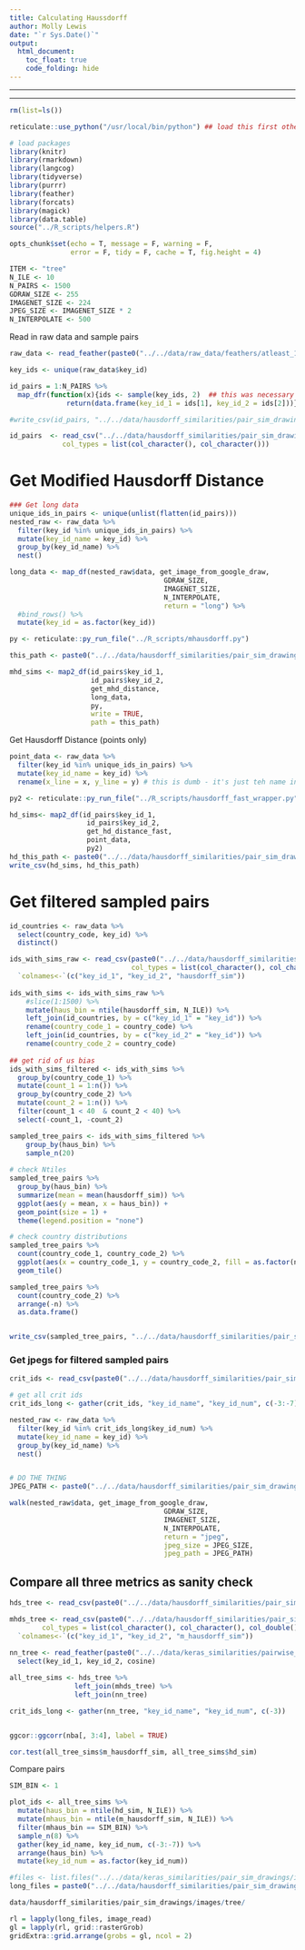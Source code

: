 ```yaml
---
title: Calculating Haussdorff
author: Molly Lewis 
date: "`r Sys.Date()`"
output: 
  html_document:
    toc_float: true
    code_folding: hide
---
```

  
******
******
  
```r
rm(list=ls())

reticulate::use_python("/usr/local/bin/python") ## load this first otherwise get import errors

# load packages
library(knitr)
library(rmarkdown)
library(langcog)
library(tidyverse)
library(purrr)
library(feather)
library(forcats)
library(magick)
library(data.table)
source("../R_scripts/helpers.R")

opts_chunk$set(echo = T, message = F, warning = F, 
               error = F, tidy = F, cache = T, fig.height = 4)
```

```r
ITEM <- "tree"
N_ILE <- 10
N_PAIRS <- 1500
GDRAW_SIZE <- 255
IMAGENET_SIZE <- 224
JPEG_SIZE <- IMAGENET_SIZE * 2
N_INTERPOLATE <- 500 
```

Read in raw data and sample pairs
```r
raw_data <- read_feather(paste0("../../data/raw_data/feathers/atleast_100/", ITEM, ".txt"))

key_ids <- unique(raw_data$key_id)

id_pairs = 1:N_PAIRS %>%
  map_dfr(function(x){ids <- sample(key_ids, 2)  ## this was necessary to avoid getting the weird 'getCharCE'  error
              return(data.frame(key_id_1 = ids[1], key_id_2 = ids[2]))})

#write_csv(id_pairs, "../../data/hausdorff_similarities/pair_sim_drawings/pair_lists/bread_id_pairs")

id_pairs  <- read_csv("../../data/hausdorff_similarities/pair_sim_drawings/pair_lists/tree_id_pairs",
             col_types = list(col_character(), col_character()))
```


# Get Modified Hausdorff Distance
```r
### Get long data
unique_ids_in_pairs <- unique(unlist(flatten(id_pairs)))
nested_raw <- raw_data %>%
  filter(key_id %in% unique_ids_in_pairs) %>%
  mutate(key_id_name = key_id) %>%
  group_by(key_id_name) %>%
  nest() 

long_data <- map_df(nested_raw$data, get_image_from_google_draw, 
                                      GDRAW_SIZE,
                                      IMAGENET_SIZE,
                                      N_INTERPOLATE, 
                                      return = "long") %>%
  #bind_rows() %>%
  mutate(key_id = as.factor(key_id))

py <- reticulate::py_run_file("../R_scripts/mhausdorff.py")

this_path <- paste0("../../data/hausdorff_similarities/pair_sim_drawings/pair_lists/", ITEM, "_sampled_pairs_with_sims.csv")

mhd_sims <- map2_df(id_pairs$key_id_1, 
                    id_pairs$key_id_2, 
                    get_mhd_distance, 
                    long_data,
                    py,
                    write = TRUE,
                    path = this_path)
```

Get Hausdorff Distance (points only)
```r
point_data <- raw_data %>%
  filter(key_id %in% unique_ids_in_pairs) %>%
  mutate(key_id_name = key_id) %>%
  rename(x_line = x, y_line = y) # this is dumb - it's just teh name in the func

py2 <- reticulate::py_run_file("../R_scripts/hausdorff_fast_wrapper.py")

hd_sims<- map2_df(id_pairs$key_id_1, 
                   id_pairs$key_id_2, 
                   get_hd_distance_fast, 
                   point_data,
                   py2)
hd_this_path <- paste0("../../data/hausdorff_similarities/pair_sim_drawings/pair_lists/", ITEM, "_sampled_pairs_with_sims_hd.csv")
write_csv(hd_sims, hd_this_path)
```


# Get filtered sampled pairs
```r
id_countries <- raw_data %>%
  select(country_code, key_id) %>%
  distinct() 

ids_with_sims_raw <- read_csv(paste0("../../data/hausdorff_similarities/pair_sim_drawings/pair_lists/", ITEM, "_sampled_pairs_with_sims_hd.csv"), 
                              col_types = list(col_character(), col_character(), col_double()))  %>%
  `colnames<-`(c("key_id_1", "key_id_2", "hausdorff_sim")) 
  
ids_with_sims <- ids_with_sims_raw %>%
    #slice(1:1500) %>%
    mutate(haus_bin = ntile(hausdorff_sim, N_ILE)) %>%
    left_join(id_countries, by = c("key_id_1" = "key_id")) %>%
    rename(country_code_1 = country_code) %>%
    left_join(id_countries, by = c("key_id_2" = "key_id")) %>%
    rename(country_code_2 = country_code) 
  
## get rid of us bias  
ids_with_sims_filtered <- ids_with_sims %>%
  group_by(country_code_1) %>%
  mutate(count_1 = 1:n()) %>%
  group_by(country_code_2) %>%
  mutate(count_2 = 1:n()) %>%
  filter(count_1 < 40  & count_2 < 40) %>%
  select(-count_1, -count_2)

sampled_tree_pairs <- ids_with_sims_filtered %>%
    group_by(haus_bin) %>%
    sample_n(20) 
  
# check Ntiles
sampled_tree_pairs %>%
  group_by(haus_bin) %>%
  summarize(mean = mean(hausdorff_sim)) %>%
  ggplot(aes(y = mean, x = haus_bin)) +
  geom_point(size = 1) +
  theme(legend.position = "none")

# check country distributions
sampled_tree_pairs %>%
  count(country_code_1, country_code_2) %>%
  ggplot(aes(x = country_code_1, y = country_code_2, fill = as.factor(n))) +
  geom_tile()

sampled_tree_pairs %>%
  count(country_code_2) %>%
  arrange(-n) %>%
  as.data.frame()


write_csv(sampled_tree_pairs, "../../data/hausdorff_similarities/pair_sim_drawings/pair_lists/tree_id_pairs_balanced_hm.csv")

```

### Get jpegs for filtered sampled pairs
```r
crit_ids <- read_csv(paste0("../../data/hausdorff_similarities/pair_sim_drawings/pair_lists/", ITEM ,"_id_pairs_balanced_hm.csv"),col_types = list(col_character(), col_character(), col_double(), col_double(), col_character(), col_character()))

# get all crit ids
crit_ids_long <- gather(crit_ids, "key_id_name", "key_id_num", c(-3:-7))

nested_raw <- raw_data %>%
  filter(key_id %in% crit_ids_long$key_id_num) %>%
  mutate(key_id_name = key_id) %>%
  group_by(key_id_name) %>%
  nest() 


# DO THE THING
JPEG_PATH <- paste0("../../data/hausdorff_similarities/pair_sim_drawings/images/", ITEM, "/")

walk(nested_raw$data, get_image_from_google_draw, 
                                      GDRAW_SIZE,
                                      IMAGENET_SIZE,
                                      N_INTERPOLATE, 
                                      return = "jpeg",
                                      jpeg_size = JPEG_SIZE,
                                      jpeg_path = JPEG_PATH)

```

## Compare all three metrics as sanity check
```r
hds_tree <- read_csv(paste0("../../data/hausdorff_similarities/pair_sim_drawings/pair_lists/", ITEM, "_sampled_pairs_with_sims_hd.csv"),                            col_types = list(col_character(), col_character(), col_double())) 

mhds_tree <- read_csv(paste0("../../data/hausdorff_similarities/pair_sim_drawings/pair_lists/", ITEM, "_sampled_pairs_with_sims_mhd.csv"),
        col_types = list(col_character(), col_character(), col_double())) %>%
  `colnames<-`(c("key_id_1", "key_id_2", "m_hausdorff_sim"))
  
nn_tree <- read_feather(paste0("../../data/keras_similarities/pairwise_country/", ITEM , "_all_sims.txt")) %>%
  select(key_id_1, key_id_2, cosine) 

all_tree_sims <- hds_tree %>%
                left_join(mhds_tree) %>%
                left_join(nn_tree)

crit_ids_long <- gather(nn_tree, "key_id_name", "key_id_num", c(-3))


ggcor::ggcorr(nba[, 3:4], label = TRUE)

cor.test(all_tree_sims$m_hausdorff_sim, all_tree_sims$hd_sim)
```

Compare pairs
```r
SIM_BIN <- 1

plot_ids <- all_tree_sims %>%
  mutate(haus_bin = ntile(hd_sim, N_ILE)) %>%
  mutate(mhaus_bin = ntile(m_hausdorff_sim, N_ILE)) %>%
  filter(mhaus_bin == SIM_BIN) %>%
  sample_n(8) %>%
  gather(key_id_name, key_id_num, c(-3:-7)) %>%
  arrange(haus_bin) %>%
  mutate(key_id_num = as.factor(key_id_num))

#files <- list.files("../../data/keras_similarities/pair_sim_drawings/images/bread/")
long_files = paste0("../../data/hausdorff_similarities/pair_sim_drawings/images/tree/", plot_ids$key_id_num, ".jpeg")

data/hausdorff_similarities/pair_sim_drawings/images/tree/

rl = lapply(long_files, image_read)
gl = lapply(rl, grid::rasterGrob)
gridExtra::grid.arrange(grobs = gl, ncol = 2)
```

